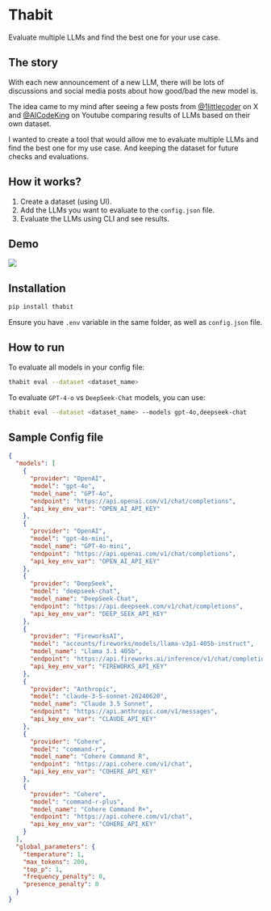 # Thabit

Evaluate multiple LLMs and find the best one for your use case.

## The story

With each new announcement of a new LLM, there will be lots of discussions and social media posts about how good/bad the new model is.

The idea came to my mind after seeing a few posts from [@1littlecoder](https://x.com/1littlecoder) on X and [@AICodeKing](https://www.youtube.com/@AICodeKing) on Youtube comparing results of LLMs based on their own dataset.

I wanted to create a tool that would allow me to evaluate multiple LLMs and find the best one for my use case. And keeping the dataset for future checks and evaluations.

## How it works?

1. Create a dataset (using UI).
2. Add the LLMs you want to evaluate to the `config.json` file.
3. Evaluate the LLMs using CLI and see results.

## Demo

![](https://thabit.sirv.com/Images/demo.gif)

## Installation

```bash
pip install thabit
```

Ensure you have `.env` variable in the same folder, as well as `config.json` file.

## How to run

To evaluate all models in your config file:

```bash
thabit eval --dataset <dataset_name>
```

To evaluate `GPT-4-o` vs `DeepSeek-Chat` models, you can use:

```bash
thabit eval --dataset <dataset_name> --models gpt-4o,deepseek-chat
```

## Sample Config file

```json
{
  "models": [
    {
      "provider": "OpenAI",
      "model": "gpt-4o",
      "model_name": "GPT-4o",
      "endpoint": "https://api.openai.com/v1/chat/completions",
      "api_key_env_var": "OPEN_AI_API_KEY"
    },
    {
      "provider": "OpenAI",
      "model": "gpt-4o-mini",
      "model_name": "GPT-4o-mini",
      "endpoint": "https://api.openai.com/v1/chat/completions",
      "api_key_env_var": "OPEN_AI_API_KEY"
    },
    {
      "provider": "DeepSeek",
      "model": "deepseek-chat",
      "model_name": "DeepSeek-Chat",
      "endpoint": "https://api.deepseek.com/v1/chat/completions",
      "api_key_env_var": "DEEP_SEEK_API_KEY"
    },
    {
      "provider": "FireworksAI",
      "model": "accounts/fireworks/models/llama-v3p1-405b-instruct",
      "model_name": "Llama 3.1 405b",
      "endpoint": "https://api.fireworks.ai/inference/v1/chat/completions",
      "api_key_env_var": "FIREWORKS_API_KEY"
    },
    {
      "provider": "Anthropic",
      "model": "claude-3-5-sonnet-20240620",
      "model_name": "Claude 3.5 Sonnet",
      "endpoint": "https://api.anthropic.com/v1/messages",
      "api_key_env_var": "CLAUDE_API_KEY"
    },
    {
      "provider": "Cohere",
      "model": "command-r",
      "model_name": "Cohere Command R",
      "endpoint": "https://api.cohere.com/v1/chat",
      "api_key_env_var": "COHERE_API_KEY"
    },
    {
      "provider": "Cohere",
      "model": "command-r-plus",
      "model_name": "Cohere Command R+",
      "endpoint": "https://api.cohere.com/v1/chat",
      "api_key_env_var": "COHERE_API_KEY"
    }
  ],
  "global_parameters": {
    "temperature": 1,
    "max_tokens": 200,
    "top_p": 1,
    "frequency_penalty": 0,
    "presence_penalty": 0
  }
}
```
